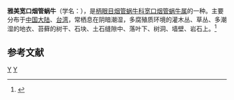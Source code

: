 {{Speciesbox
| taxon = Proreinia eastlakeana yami
| trinomial_authority = (Kuroda et Kano, 1941)
}}
'''雅美宽口烟管蜗牛'''（学名：''{{lang|la|Proreinia eastlakeana yami}}''），是[[柄眼目|柄眼目]][[烟管蜗牛科|烟管蜗牛科]][[宽口烟管蜗牛属|宽口烟管蜗牛属]]的一种。主要分布于[[中国大陆|中国大陆]]、[[台湾|台湾]]，常栖息在阴暗潮湿，多腐殖质环境的灌木丛、草丛、多潮湿的地衣、苔藓的树干、石块、土石缝隙中、落叶下、树洞、墙壁、岩石上。<ref>{{cite web|url=http://shell.sinica.edu.tw/chinese/shellbase_detail.php?science_no=1969|title=国际贝库：雅美宽口烟管蜗牛|publisher=台湾贝类资料库|accessdate=2009-08-11|archive-date=2016-03-04|archive-url=https://web.archive.org/web/20160304095401/http://shell.sinica.edu.tw/chinese/shellbase_detail.php?science_no=1969|dead-url=no}}</ref>

== 参考文献 ==
{{reflist}}

{{Taxonbar}}
[[Category:1941年描述的动物|Y]]
[[Category:宽口烟管蜗牛属|Y]]